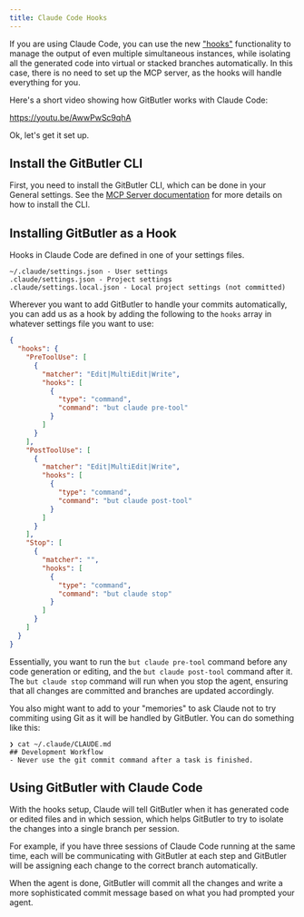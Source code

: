 ```yaml
---
title: Claude Code Hooks
---
```


If you are using Claude Code, you can use the new ["hooks"](https://docs.anthropic.com/en/docs/claude-code/hooks) functionality to manage the output of even multiple simultaneous instances, while isolating all the generated code into virtual or stacked branches automatically. In this case, there is no need to set up the MCP server, as the hooks will handle everything for you.

Here's a short video showing how GitButler works with Claude Code:

https://youtu.be/AwwPwSc9qhA

Ok, let's get it set up.

## Install the GitButler CLI

First, you need to install the GitButler CLI, which can be done in your General settings. See the [MCP Server documentation](mcp-server) for more details on how to install the CLI.

## Installing GitButler as a Hook

Hooks in Claude Code are defined in one of your settings files.

```
~/.claude/settings.json - User settings
.claude/settings.json - Project settings
.claude/settings.local.json - Local project settings (not committed)
```

Wherever you want to add GitButler to handle your commits automatically, you can add us as a hook by adding the following to the `hooks` array in whatever settings file you want to use:

```json
{
  "hooks": {
    "PreToolUse": [
      {
        "matcher": "Edit|MultiEdit|Write",
        "hooks": [
          {
            "type": "command",
            "command": "but claude pre-tool"
          }
        ]
      }
    ],
    "PostToolUse": [
      {
        "matcher": "Edit|MultiEdit|Write",
        "hooks": [
          {
            "type": "command",
            "command": "but claude post-tool"
          }
        ]
      }
    ],
    "Stop": [
      {
        "matcher": "",
        "hooks": [
          {
            "type": "command",
            "command": "but claude stop"
          }
        ]
      }
    ]
  }
}
```

Essentially, you want to run the `but claude pre-tool` command before any code generation or editing, and the `but claude post-tool` command after it. The `but claude stop` command will run when you stop the agent, ensuring that all changes are committed and branches are updated accordingly.

You also might want to add to your "memories" to ask Claude not to try commiting using Git as it will be handled by GitButler. You can do something like this:

```
❯ cat ~/.claude/CLAUDE.md
## Development Workflow
- Never use the git commit command after a task is finished.
```

## Using GitButler with Claude Code

With the hooks setup, Claude will tell GitButler when it has generated code or edited files and in which session, which helps GitButler to try to isolate the changes into a single branch per session.

For example, if you have three sessions of Claude Code running at the same time, each will be communicating with GitButler at each step and GitButler will be assigning each change to the correct branch automatically.

When the agent is done, GitButler will commit all the changes and write a more sophisticated commit message based on what you had prompted your agent.
